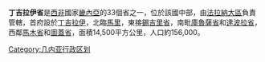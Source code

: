 {{Infobox Settlement
<!--See the Table at Infobox Settlement for all fields and descriptions of usage-->
<!-- Basic info  ---------------->
|name          =丁吉拉伊省
|other_name             =
|native_name            =  <!-- for cities whose native name is not in English -->
|nickname               = 
|settlement_type        =省
|motto                  =
<!-- images and maps  ----------->
|image_skyline          = Guinea Dinguiraye market.jpg
|imagesize              = 300px
|image_caption          = 
|image_flag             = 
|flag_size              =
|image_seal             = 
|seal_size              =
|image_shield           = 
|shield_size            =
|image_map              = GN-Dinguiraye.png
|mapsize                =300px
|map_caption            =
|pushpin_map            = <!-- the name of a location map as per http://en.wikipedia.org/wiki/Template:Location_map -->
|pushpin_label_position =bottom
|pushpin_mapsize        =
|pushpin_map_caption    =
<!-- Location ------------------>
|subdivision_type       = 國家
|subdivision_name       = {{flag|Guinea}}
|subdivision_type1      = 大區
|subdivision_name1      = [[法拉納大區|法拉納大區]]
|subdivision_type2      = 首府
|subdivision_name2      = [[丁吉拉伊|丁吉拉伊]]
|subdivision_type3      =
|subdivision_name3      = 
|<!-- Politics ----------------->
|government_footnotes   =
|government_type        =
|leader_title           =
|leader_name            =
|leader_title1          =  <!-- for places with, say, both a mayor and a city manager -->
|leader_name1           =
|established_title      =  <!-- Settled -->
|established_date       = 
<!-- Area    --------------------->
|area_magnitude         = 
|unit_pref                =Imperial <!--Enter: Imperial, if Imperial (metric) is desired-->
|area_footnotes           =
|area_total_km2           = 14500  <!-- ALL fields dealing with a measurements are subject to automatic unit conversion-->
|area_land_km2            = <!--See table @ Template:Infobox Settlement for details on automatic unit conversion-->
<!-- Population   ----------------------->
|population_as_of               =
|population_footnotes           =
|population_note                =
|population_total               =156000
|population_density_km2         =
|population_density_sq_mi       =
|population_metro               =
|population_density_metro_km2   =
|population_density_metro_sq_mi =
|population_blank1_title        =Ethnicities
|population_blank1              =
|population_density_blank1_km2 =   
|population_density_blank1_sq_mi =
<!-- General information  --------------->
|timezone               =畿內亞標準時間
|utc_offset             = +0
|timezone_DST           = 
|utc_offset_DST         = 
|latd=|latm= |lats= |latNS=N
|longd=|longm=|longs=|longEW=E
|elevation_footnotes    =  <!--for references: use <ref> </ref> tags-->
|elevation_m            = 
|elevation_ft           =
<!-- Area/postal codes & others -------->
|postal_code_type       =  <!-- enter ZIP code, Postcode, Post code, Postal code... -->
|postal_code            =
|area_code              =
|blank_name             =
|blank_info             =
|blank1_name            =
|blank1_info            =
|website                = 
|footnotes              = 
}} 

'''丁吉拉伊省'''是[[西非|西非]]國家[[畿內亞|畿內亞]]的33個省之一，位於該國中部，由[[法拉納大區|法拉納大區]]負責管轄，首府設於[[丁吉拉伊|丁吉拉伊]]，北臨[[馬里|馬里]]，東接[[錫吉里省|錫吉里省]]，南毗[[庫魯薩省|庫魯薩省]]和[[達波拉省|達波拉省]]，西鄰[[馬木省|馬木省]]和[[圖蓋省|圖蓋省]]，面積14,500平方公里，人口約156,000。

{{畿內亞行政區劃}}

[[Category:几内亚行政区划|Category:几内亚行政区划]]